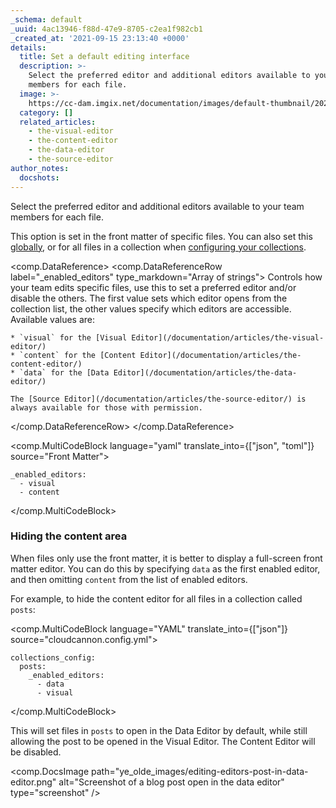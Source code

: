 ```yaml
---
_schema: default
_uuid: 4ac13946-f88d-47e9-8705-c2ea1f982cb1
_created_at: '2021-09-15 23:13:40 +0000'
details:
  title: Set a default editing interface
  description: >-
    Select the preferred editor and additional editors available to your team
    members for each file.
  image: >-
    https://cc-dam.imgix.net/documentation/images/default-thumbnail/2023-Q4/CloudCannon-Documentation-Thumbnail.png
  category: []
  related_articles:
    - the-visual-editor
    - the-content-editor
    - the-data-editor
    - the-source-editor
author_notes:
  docshots:
---
```

Select the preferred editor and additional editors available to your team members for each file.

This option is set in the front matter of specific files. You can also set this [globally](/documentation/articles/introduction-to-editing/), or for all files in a collection when [configuring your collections](/documentation/articles/configure-your-collections/).

<comp.DataReference>
  <comp.DataReferenceRow label="_enabled_editors" type_markdown="Array of strings">
    Controls how your team edits specific files, use this to set a preferred editor and/or disable the others. The first value sets which editor opens from the collection list, the other values specify which editors are accessible. Available values are:

    * `visual` for the [Visual Editor](/documentation/articles/the-visual-editor/)
    * `content` for the [Content Editor](/documentation/articles/the-content-editor/)
    * `data` for the [Data Editor](/documentation/articles/the-data-editor/)

    The [Source Editor](/documentation/articles/the-source-editor/) is always available for those with permission.
  </comp.DataReferenceRow>
</comp.DataReference>

<comp.MultiCodeBlock language="yaml" translate_into={["json", "toml"]} source="Front Matter">
```
_enabled_editors:
  - visual
  - content
```
</comp.MultiCodeBlock>

### Hiding the content area
When files only use the front matter, it is better to display a full-screen front matter editor. You can do this by specifying `data` as the first enabled editor, and then omitting `content` from the list of enabled editors.

For example, to hide the content editor for all files in a collection called `posts`\:

<comp.MultiCodeBlock language="YAML" translate_into={["json"]} source="cloudcannon.config.yml">
```
collections_config:
  posts:
    _enabled_editors:
      - data
      - visual
```
</comp.MultiCodeBlock>

This will set files in `posts` to open in the Data Editor by default, while still allowing the post to be opened in the Visual Editor. The Content Editor will be disabled.

<comp.DocsImage path="ye_olde_images/editing-editors-post-in-data-editor.png" alt="Screenshot of a blog post open in the data editor" type="screenshot" />
